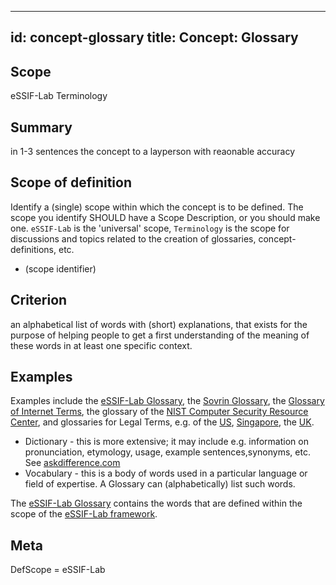 
---
id: concept-glossary
title: Concept: Glossary
---

## Scope
eSSIF-Lab Terminology

## Summary
in 1-3 sentences the concept to a layperson with reaonable accuracy

## Scope of definition
Identify a (single) scope within which the concept is to be defined. The scope you identify SHOULD have a Scope Description, or you should make one. `eSSIF-Lab` is the 'universal' scope, `Terminology` is the scope for discussions and topics related to the creation of glossaries, concept-definitions, etc.

* (scope identifier)

## Criterion
<!--This (required) section specifies the [intensional definition](https://en.wikipedia.org/wiki/Extensional_and_intensional_definitions#Intensional_definition) definition of `Glossary`, which is a specification of the  necessary and sufficient conditions for when Glossary should be used. In other words: you specify a criterion that readers can use to determine whether or not something is an instance of Glossary.-->
an alphabetical list of words with (short) explanations, that exists for the purpose of helping people to get a first understanding of the meaning of these words in at least one specific context.

## Examples
<!--This (optional) section contains examples, both of what satisfies the definition (and hence qualifies as an instance of Glossary), ans what does not. If you can think of examples for which the criterion may not (always) work, then describe them, too, and inform the reader why this hasn't affected the definition (yet) - e.g. because such cases are irrelevant to the scope within which the term is defined.-->
Examples include the [eSSIF-Lab Glossary](essif-lab-glossary), the [Sovrin Glossary](https://sovrin.org/library/glossary/), the [Glossary of Internet Terms](https://www.internetsociety.org/internet/glossary-internet-terms/), the glossary of the [NIST Computer Security Resource Center](https://csrc.nist.gov/glossary), and glossaries for Legal Terms, e.g. of the [US](https://www.uscourts.gov/glossary), [Singapore](https://www.supremecourt.gov.sg/services/self-help-services/glossary-of-terms), the [UK](https://www.copfs.gov.uk/involved-in-a-case/glossary-of-legal-terms).

<!--## Summary
This (optional) section summarizes the backgrounds of the chosen definition/criterion. It is the TL;DR version of the `Description` section. Apart from serving its own purposes, this section may serve the purposes that a `Description` section would have served if it hadn't been omitted.-->

<!--## Description
This (optional) section explains the backgrounds of the chosen definition/criterion. It may contain links to media (diagrams, audio, video). It SHOULD contain links to all patterns that use this concept.-->

<!--## Related Concepts from other terminologies
This (optional) section lists words/phrases that are encountered in other contexts that have the same or a sufficiently similar meaning as Glossary. In this section you may point out the (subtle) differences between Glossary and this related terminology. This helps readers better/deeper understand Glossary, and how it may be used to relate to existing texts. Ideally, such references are accompanied with links to (preferredly authoritative) sources.-->
- Dictionary - this is more extensive; it may include e.g. information on pronunciation, etymology, usage, example sentences,synonyms, etc. See [askdifference.com](https://www.askdifference.com/dictionary-vs-glossary/)
- Vocabulary - this is a body of words used in a particular language or field of expertise. A Glossary can (alphabetically) list such words.

<!--## Use-cases
This (optional) section specifies an (optional) introductory paragraph, and a level-3 (i.e. `###`) subsection for every use case it describes. Every such use-case SHOULD
- describe the situation/context of the use-case;
- show how to apply `Glossary` to/in that situation;
- shows the relevance of having `Glossary` for the use-case as opposed to not having it.-->

<!--## Notes
This (optional) section is the place to put anything for which there is no other good place to put it.-->
The [eSSIF-Lab Glossary](essif-lab-glossary) contains the words that are defined within the scope of the [eSSIF-Lab framework](introduction).

<!--
---
## Footnotes
This (optional) section contains any footnotes that may have been specified in the text above.-->

## Meta
<!--This (required) section specifies attributes that are needed for generating/adapting other documents, such as glossaries, concept-files, etc.-->

DefScope = eSSIF-Lab <!--this is a required line, that specifies an identifier for the scope into which the term is being defined.-->
<!--Popuptext = This (optional) text specifies what is shown whenever a person hovers over a reference to this term.-->
